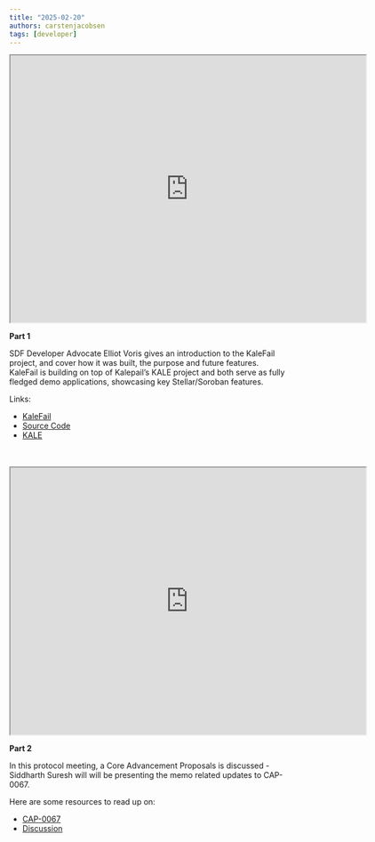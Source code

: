 ```yaml
---
title: "2025-02-20"
authors: carstenjacobsen
tags: [developer]
---
```


<iframe
  src="https://www.youtube.com/embed/2XVt87tG5LI?si=2AogqvUfziciTnhs"
  width="640"
  height="480"
  allow="autoplay"
></iframe>

**Part 1**

SDF Developer Advocate Elliot Voris gives an introduction to the KaleFail project, and cover how it was built, the purpose and future features. KaleFail is building on top of Kalepail’s KALE project and both serve as fully fledged demo applications, showcasing key Stellar/Soroban features. 

Links:

- [KaleFail](https://kalefail.elliotfriend.com)
- [Source Code](https://github.com/elliotfriend/project-kalefail)
- [KALE](https://kalepail.com/kale) 

<br />
<br />
<iframe
  src="https://www.youtube.com/embed/hDIP22z6nq4?si=iqxzlSV8pz00ckhv"
  width="640"
  height="480"
  allow="autoplay"
></iframe>

**Part 2**

In this protocol meeting, a Core Advancement Proposals is discussed - Siddharth Suresh will will be presenting the memo related updates to CAP-0067.

Here are some resources to read up on:

- [CAP-0067](https://github.com/stellar/stellar-protocol/blob/master/core/cap-0067.md)
- [Discussion](https://github.com/stellar/stellar-protocol/discussions/1553)